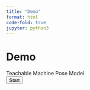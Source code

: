 ```yaml
---
title: "Demo"
format: html
code-fold: true
jupyter: python3
---
```




# Demo

```{=html}
<!DOCTYPE html>
<html lang="en">
<head>
    <meta charset="UTF-8">
    <meta name="viewport" content="width=device-width, initial-scale=1.0">
    <title>Teachable Machine Pose Model</title>
</head>
<script>
// El enlace a tu modelo proporcionado por el panel de exportación de Teachable Machine
const URL = "https://teachablemachine.withgoogle.com/models/lqYKlVl6-/";
let model, webcam, ctx, labelContainer, maxPredictions;

async function init() {
    const modelURL = URL + "model.json";
    const metadataURL = URL + "metadata.json";

    // Cargar el modelo y los metadatos
    model = await tmPose.load(modelURL, metadataURL);
    maxPredictions = model.getTotalClasses();

    // Función conveniente para configurar la webcam
    const size = 200;
    const flip = true; // Si se desea voltear la webcam
    webcam = new tmPose.Webcam(size, size, flip); // ancho, alto, voltear
    await webcam.setup(); // Solicitar acceso a la webcam
    await webcam.play();
    window.requestAnimationFrame(loop);

    // Obtener elementos del DOM
    const canvas = document.getElementById("canvas");
    canvas.width = size;
    canvas.height = size;
    ctx = canvas.getContext("2d");
    labelContainer = document.getElementById("label-container");
    for (let i = 0; i < maxPredictions; i++) { // Y etiquetas de clase
        labelContainer.appendChild(document.createElement("div"));
    }
}

async function loop(timestamp) {
    webcam.update(); // Actualizar el fotograma de la webcam
    await predict();
    window.requestAnimationFrame(loop);
}

async function predict() {
    // Predicción #1: Ejecutar la entrada a través de posenet
    // estimatePose puede tomar una imagen, video o elemento canvas html
    const { pose, posenetOutput } = await model.estimatePose(webcam.canvas);
    // Predicción 2: Ejecutar la entrada a través del modelo de clasificación de Teachable Machine
    const prediction = await model.predict(posenetOutput);

    for (let i = 0; i < maxPredictions; i++) {
        const classPrediction =
            prediction[i].className + ": " + prediction[i].probability.toFixed(2);
        labelContainer.childNodes[i].innerHTML = classPrediction;
    }

    // Finalmente dibujar las posturas
    drawPose(pose);
}

function drawPose(pose) {
    if (webcam.canvas) {
        ctx.drawImage(webcam.canvas, 0, 0);
        // Dibujar los puntos clave y el esqueleto
        if (pose) {
            const minPartConfidence = 0.5;
            tmPose.drawKeypoints(pose.keypoints, minPartConfidence, ctx);
            tmPose.drawSkeleton(pose.keypoints, minPartConfidence, ctx);
        }
    }
}

</script>
<body>

    <div>Teachable Machine Pose Model</div>
    <button type="button" onclick="init()">Start</button>
    <div><canvas id="canvas"></canvas></div>
    <div id="label-container"></div>

    <!-- Enlazar librerías de TensorFlow.js y Teachable Machine Pose -->
    <script src="https://cdn.jsdelivr.net/npm/@tensorflow/tfjs@1.3.1/dist/tf.min.js"></script>
    <script src="https://cdn.jsdelivr.net/npm/@teachablemachine/pose@0.8/dist/teachablemachine-pose.min.js"></script>

    <!-- Enlazar el archivo sketch.js -->
    

</body>
</html>
```